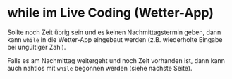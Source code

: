 
# while im Live Coding (Wetter-App)

Sollte noch Zeit übrig sein und es keinen
Nachmittagstermin geben, dann kann `while`
in die Wetter-App eingebaut werden 
(z.B. wiederholte Eingabe bei ungültiger Zahl).

Falls es am Nachmittag weitergeht und noch 
Zeit vorhanden ist, dann kann auch nahtlos 
mit `while` begonnen werden (siehe nächste Seite).